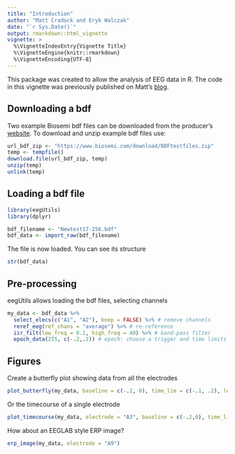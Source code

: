 ```yaml
---
title: "Introduction"
author: "Matt Cradock and Eryk Walczak"
date: "`r Sys.Date()`"
output: rmarkdown::html_vignette
vignette: >
  %\VignetteIndexEntry{Vignette Title}
  %\VignetteEngine{knitr::rmarkdown}
  %\VignetteEncoding{UTF-8}
---
```


This package was created to allow the analysis of EEG data in R. The code in this vignette was previously published on Matt's [blog](http://www.mattcraddock.com/).

## Downloading a bdf

Two example Biosemi bdf files can be downloaded from the producer's [website](https://www.biosemi.com/faq/file_format.htm).
To download and unzip example bdf files use:

```r
url_bdf_zip <- "https://www.biosemi.com/download/BDFtestfiles.zip"
temp <- tempfile()
download.file(url_bdf_zip, temp)
unzip(temp)
unlink(temp)
```

## Loading a bdf file

```r
library(eegUtils)
library(dplyr)

bdf_filename <- "Newtest17-256.bdf"
bdf_data <- import_raw(bdf_filename)
```

The file is now loaded. You can see its structure

```r
str(bdf_data)
```

## Pre-processing

eegUtils allows loading the bdf files, selecting channels

```r
my_data <- bdf_data %>%
  select_elecs(c("A1", "A2"), keep = FALSE) %>% # remove channels
  reref_eeg(ref_chans = "average") %>% # re-reference
  iir_filt(low_freq = 0.1, high_freq = 40) %>% # band-pass filter
  epoch_data(255, c(-.2,.2)) # epoch: choose a trigger and time limits
```

## Figures

Create a butterfly plot showing data from all the electrodes 

```r
plot_butterfly(my_data, baseline = c(-.2, 0), time_lim = c(-.1, .2), legend = FALSE)
```

Or the timecourse of a single electrode

```r
plot_timecourse(my_data, electrode = "A3", baseline = c(-.2,0), time_lim = c(-.1, .2))
```

How about an EEGLAB style ERP image?

```r
erp_image(my_data, electrode = "A9")
```
